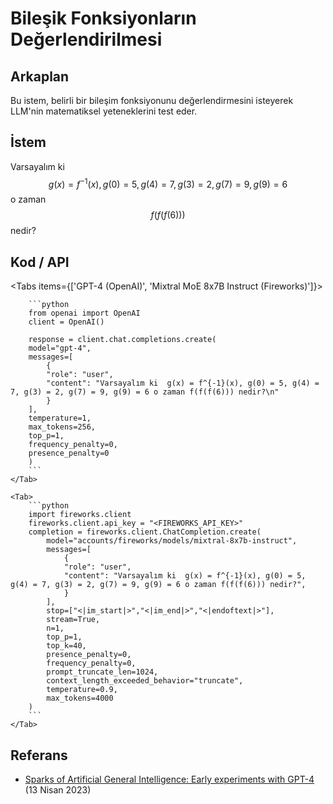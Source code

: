 # Bileşik Fonksiyonların Değerlendirilmesi


## Arkaplan
Bu istem, belirli bir bileşim fonksiyonunu değerlendirmesini isteyerek LLM'nin matematiksel yeteneklerini test eder.

## İstem

Varsayalım ki $$g(x) = f^{-1}(x), g(0) = 5, g(4) = 7, g(3) = 2, g(7) = 9, g(9) = 6$$ o zaman $$f(f(f(6)))$$ nedir?

## Kod / API

<Tabs items={['GPT-4 (OpenAI)', 'Mixtral MoE 8x7B Instruct (Fireworks)']}>
    <Tab>
  
        ```python
        from openai import OpenAI
        client = OpenAI()

        response = client.chat.completions.create(
        model="gpt-4",
        messages=[
            {
            "role": "user",
            "content": "Varsayalım ki  g(x) = f^{-1}(x), g(0) = 5, g(4) = 7, g(3) = 2, g(7) = 9, g(9) = 6 o zaman f(f(f(6))) nedir?\n"
            }
        ],
        temperature=1,
        max_tokens=256,
        top_p=1,
        frequency_penalty=0,
        presence_penalty=0
        )
        ```
    </Tab>

    <Tab>
        ```python
        import fireworks.client
        fireworks.client.api_key = "<FIREWORKS_API_KEY>"
        completion = fireworks.client.ChatCompletion.create(
            model="accounts/fireworks/models/mixtral-8x7b-instruct",
            messages=[
                {
                "role": "user",
                "content": "Varsayalım ki  g(x) = f^{-1}(x), g(0) = 5, g(4) = 7, g(3) = 2, g(7) = 9, g(9) = 6 o zaman f(f(f(6))) nedir?",
                }
            ],
            stop=["<|im_start|>","<|im_end|>","<|endoftext|>"],
            stream=True,
            n=1,
            top_p=1,
            top_k=40,
            presence_penalty=0,
            frequency_penalty=0,
            prompt_truncate_len=1024,
            context_length_exceeded_behavior="truncate",
            temperature=0.9,
            max_tokens=4000
        )
        ```
    </Tab>


</Tabs>

## Referans
- [Sparks of Artificial General Intelligence: Early experiments with GPT-4](https://arxiv.org/abs/2303.12712) (13 Nisan 2023)